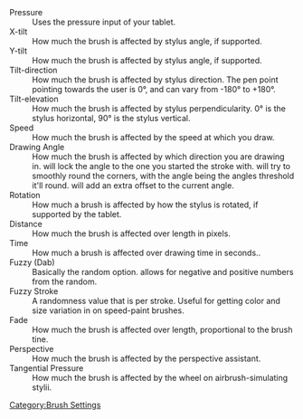 ;Pressure
:Uses the pressure input of your tablet.
;X-tilt
:How much the brush is affected by stylus angle, if supported.
;Y-tilt
:How much the brush is affected by stylus angle, if supported.
;Tilt-direction
:How much the brush is affected by stylus direction. The pen point pointing towards the user is 0°, and can vary from -180° to +180°.
;Tilt-elevation
:How much the brush is affected by stylus perpendicularity. 0° is the stylus horizontal, 90° is the stylus vertical.
;Speed
:How much the brush is affected by the speed at which you draw.
;Drawing Angle
:How much the brush is affected by which direction you are drawing in. {{MenuChoice|Lock}} will lock the angle to the one you started the stroke with. {{MenuChoice|Fan corners}} will try to smoothly round the corners, with the angle being the angles threshold it'll round. {{MenuChoice|Angle offset}} will add an extra offset to the current angle.
;Rotation
:How much a brush is affected by how the stylus is rotated, if supported by the tablet.
;Distance
:How much the brush is affected over length in pixels.
;Time
:How much a brush is affected over drawing time in seconds..
;Fuzzy (Dab)
:Basically the random option. {{MenuChoice|Negative and Positive rotation}} allows for negative and positive numbers from the random.
;Fuzzy Stroke
:A randomness value that is per stroke. Useful for getting color and size variation in on speed-paint brushes.
;Fade
:How much the brush is affected over length, proportional to the brush tine.
;Perspective
:How much the brush is affected by the perspective assistant.
;Tangential Pressure
:How much the brush is affected by the wheel on airbrush-simulating stylii.

[[Category:Brush Settings]]
